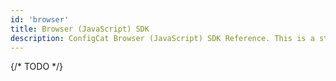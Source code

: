 ```yaml
---
id: 'browser'
title: Browser (JavaScript) SDK
description: ConfigCat Browser (JavaScript) SDK Reference. This is a step-by-step guide on how to use feature flags in your frontend applications and Web Workers running in the browser.
---
```



{/* TODO */}

<script
  type="application/ld+json"
  dangerouslySetInnerHTML={{ __html: JSON.stringify(JavaScriptSchema) }}
></script>


<JSSdkReferenceTemplate platform={platform}>
</JSSdkReferenceTemplate>

